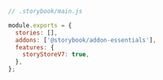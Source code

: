 ```js
// .storybook/main.js

module.exports = {
  stories: [],
  addons: ['@storybook/addon-essentials'],
  features: {
    storyStoreV7: true,
  },
};
```
